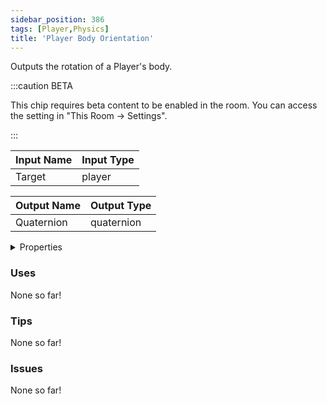 ```yaml
---
sidebar_position: 386
tags: [Player,Physics]
title: 'Player Body Orientation'
---
```


Outputs the rotation of a Player's body.

:::caution BETA

This chip requires beta content to be enabled in the room. You can access the setting in "This Room -> Settings".

:::


<EsbSvg />

| Input Name | Input Type |
|-----------|-----------|
| Target | player |

| Output Name | Output Type |
|-----------|-----------|
| Quaternion | quaternion |


<details>
  <summary>Properties</summary>
  <div>
    <div>
    <table>
      <thead>
        <tr>
          <th>Is beta required?</th>
          <th>✅</th>
        </tr>
        <tr>
          <th>Is this chip a trolling risk?</th>
          <th>❌</th>
        </tr>
        <tr>
          <th>Is this chip a role assignment risk?</th>
          <th>❌</th>
        </tr>
        <tr>
          <th>Chip UUID</th>
          <th>d5f0503f-eee6-4a2a-811d-33ead7122bd3</th>
        </tr>
      </thead>
    </table>
    </div>
  </div>
</details>

### Uses

None so far!

### Tips

None so far!

### Issues

None so far!